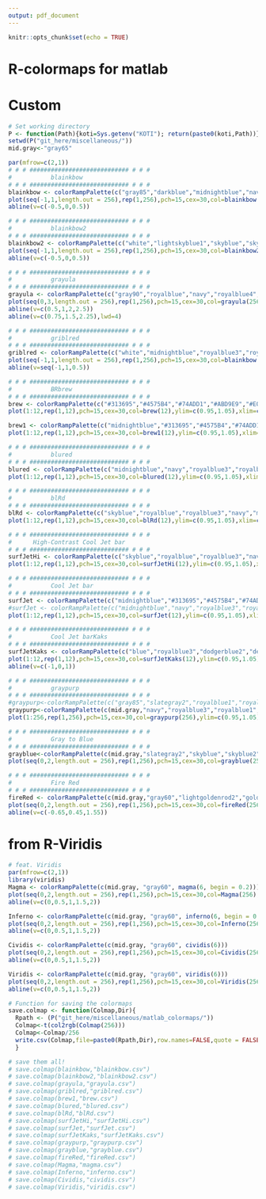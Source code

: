 ```yaml
---
output: pdf_document
---
```


```r
knitr::opts_chunk$set(echo = TRUE)
```

# R-colormaps for matlab
# Custom  
```r
# Set working directory
P <- function(Path){koti=Sys.getenv("KOTI"); return(paste0(koti,Path))}
setwd(P("git_here/miscellaneous/"))
mid.gray<-"gray65"

par(mfrow=c(2,1))
# # # ############################ # # #
#           blainkbow
# # # ############################ # # #
blainkbow <- colorRampPalette(c("gray85","darkblue","midnightblue","navy","royalblue3","royalblue","skyblue3","skyblue","lightskyblue1","forestgreen","chartreuse4","olivedrab4","gold2","darkorange","red","red3"))
plot(seq(-1,1,length.out = 256),rep(1,256),pch=15,cex=30,col=blainkbow(256),ylim=c(0.95,1.05),bty='n',main="blainkbow")
abline(v=c(-0.5,0,0.5))

# # # ############################ # # #
#           blainkbow2
# # # ############################ # # #
blainkbow2 <- colorRampPalette(c("white","lightskyblue1","skyblue","skyblue3","royalblue2","forestgreen","chartreuse4","gold2","darkorange","red","red3"))
plot(seq(-1,1,length.out = 256),rep(1,256),pch=15,cex=30,col=blainkbow2(256),ylim=c(0.95,1.05),bty='n',main="blainkbow2")
abline(v=c(-0.5,0,0.5))

# # # ############################ # # #
#           grayula
# # # ############################ # # #
grayula <- colorRampPalette(c("gray90","royalblue","navy","royalblue4","darkgreen","forestgreen","olivedrab3","olivedrab2","gold2"))
plot(seq(0,3,length.out = 256),rep(1,256),pch=15,cex=30,col=grayula(256),ylim=c(0.95,1.05),bty='n',main="grayula")
abline(v=c(0.5,1,2,2.5))
abline(v=c(0.75,1.5,2.25),lwd=4)

# # # ############################ # # #
#           griblred
# # # ############################ # # #
griblred <- colorRampPalette(c("white","midnightblue","royalblue3","royalblue","skyblue","mediumaquamarine","gold","darkorange","red2","red4"))
plot(seq(-1,1,length.out = 256),rep(1,256),pch=15,cex=30,col=blainkbow(256),ylim=c(0.95,1.05),bty='n',main="griblred")
abline(v=seq(-1,1,0.5))

# # # ############################ # # #
#           BRbrew
# # # ############################ # # #
brew <- colorRampPalette(c("#313695","#4575B4","#74ADD1","#ABD9E9","#E0F3F8",mid.gray,mid.gray,"#FFFFBF","#FEE090","#FDAE61","#F46D43","#A50026"))
plot(1:12,rep(1,12),pch=15,cex=30,col=brew(12),ylim=c(0.95,1.05),xlim=c(-1,11),bty='n',main="brew")

brew1 <- colorRampPalette(c("midnightblue","#313695","#4575B4","#74ADD1","#ABD9E9",mid.gray,mid.gray,"#FEE090","#FDAE61","#F46D43","#A50026","red4"))
plot(1:12,rep(1,12),pch=15,cex=30,col=brew1(12),ylim=c(0.95,1.05),xlim=c(-1,11),bty='n',main="brew1")

# # # ############################ # # #
#           blured
# # # ############################ # # #
blured <- colorRampPalette(c("midnightblue","navy","royalblue3","royalblue","skyblue",mid.gray,mid.gray,"gold","darkorange","orangered","red2","red4"))
plot(1:12,rep(1,12),pch=15,cex=30,col=blured(12),ylim=c(0.95,1.05),xlim=c(-1,11),bty='n',main="blured")

# # # ############################ # # #
#           blRd
# # # ############################ # # #
blRd <- colorRampPalette(c("skyblue","royalblue","royalblue3","navy","midnightblue",mid.gray,mid.gray,"red4","red2","orangered","darkorange","gold"))
plot(1:12,rep(1,12),pch=15,cex=30,col=blRd(12),ylim=c(0.95,1.05),xlim=c(-1,11),bty='n',main="BlRd")

# # # ############################ # # #
#      High-Contrast Cool Jet bar
# # # ############################ # # #
surfJetHi <- colorRampPalette(c("skyblue","royalblue","royalblue3","navy","midnightblue",mid.gray,mid.gray,"gray62","gray60","gray62",mid.gray,mid.gray,"red4","red2","orangered","darkorange","gold"))
plot(1:12,rep(1,12),pch=15,cex=30,col=surfJetHi(12),ylim=c(0.95,1.05),xlim=c(-1,11),bty='n',main="surfJetHi")

# # # ############################ # # #
#           Cool Jet bar
# # # ############################ # # #
surfJet <- colorRampPalette(c("midnightblue","#313695","#4575B4","#74ADD1","#ABD9E9",mid.gray,mid.gray,"gray67","gray70","gray67",mid.gray,mid.gray,"#FEE090","#FDAE61","#F46D43","#A50026","red4"))
#surfJet <- colorRampPalette(c("midnightblue","navy","royalblue3","royalblue","skyblue","gray85","gray85","gold","darkorange","orangered","red2","red4"))
plot(1:12,rep(1,12),pch=15,cex=30,col=surfJet(12),ylim=c(0.95,1.05),xlim=c(-1,11),bty='n',main="surfJet")

# # # ############################ # # #
#           Cool Jet barKaks
# # # ############################ # # #
surfJetKaks <- colorRampPalette(c("blue","royalblue3","dodgerblue2","deepskyblue","skyblue","gray90","gray90","gray95","gray95","gray95","gray95","gray90","gray90","gold","orangered","firebrick4"))
plot(1:12,rep(1,12),pch=15,cex=30,col=surfJetKaks(12),ylim=c(0.95,1.05),xlim=c(-1,11),bty='n',main="surfJetKaks")
abline(v=c(-1,0,1))

# # # ############################ # # #
#           graypurp
# # # ############################ # # #
#graypurp<-colorRampPalette(c("gray85","slategray2","royalblue1","royalblue2","royalblue3","royalblue4","slateblue4","purple4","mediumpurple3"))
graypurp<-colorRampPalette(c(mid.gray,"navy","royalblue3","royalblue1","mediumpurple2","mediumpurple3","purple4"))
plot(1:256,rep(1,256),pch=15,cex=30,col=graypurp(256),ylim=c(0.95,1.05),bty='n',main="graypurp")

# # # ############################ # # #
#           Gray to Blue
# # # ############################ # # #
grayblue<-colorRampPalette(c(mid.gray,"slategray2","skyblue","skyblue2","royalblue","royalblue3","navy","midnightblue"))
plot(seq(0,2,length.out = 256),rep(1,256),pch=15,cex=30,col=grayblue(256),ylim=c(0.95,1.05),xlim=c(-0,2),bty='n',main="grayblue")

# # # ############################ # # #
#           Fire Red
# # # ############################ # # #
fireRed <- colorRampPalette(c(mid.gray,"gray60","lightgoldenrod2","gold","darkorange","orangered","red2","red4"))
plot(seq(0,2,length.out = 256),rep(1,256),pch=15,cex=30,col=fireRed(256),ylim=c(0.95,1.05),xlim=c(-0,2),bty='n',main="fireRed")
abline(v=c(-0.65,0.45,1.55))
```

# from R-Viridis
```r
# feat. Viridis
par(mfrow=c(2,1))
library(viridis)
Magma <- colorRampPalette(c(mid.gray, "gray60", magma(6, begin = 0.2)))
plot(seq(0,2,length.out = 256),rep(1,256),pch=15,cex=30,col=Magma(256),ylim=c(0.95,1.05),bty='n',main="Magma")
abline(v=c(0,0.5,1,1.5,2))

Inferno <- colorRampPalette(c(mid.gray, "gray60", inferno(6, begin = 0.2)))
plot(seq(0,2,length.out = 256),rep(1,256),pch=15,cex=30,col=Inferno(256),ylim=c(0.95,1.05),bty='n',main="Inferno")
abline(v=c(0,0.5,1,1.5,2))

Cividis <- colorRampPalette(c(mid.gray, "gray60", cividis(6)))
plot(seq(0,2,length.out = 256),rep(1,256),pch=15,cex=30,col=Cividis(256),ylim=c(0.95,1.05),bty='n',main="Cividis")
abline(v=c(0,0.5,1,1.5,2))

Viridis <- colorRampPalette(c(mid.gray, "gray60", viridis(6)))
plot(seq(0,2,length.out = 256),rep(1,256),pch=15,cex=30,col=Viridis(256),ylim=c(0.95,1.05),bty='n',main="Viridis")
abline(v=c(0,0.5,1,1.5,2))
```


```r
# Function for saving the colormaps
save.colmap <- function(Colmap,Dir){
  Rpath <- (P("git_here/miscellaneous/matlab_colormaps/"))
  Colmap<-t(col2rgb(Colmap(256)))
  Colmap<-Colmap/256
  write.csv(Colmap,file=paste0(Rpath,Dir),row.names=FALSE,quote = FALSE) 
  }

# save them all!
# save.colmap(blainkbow,"blainkbow.csv")
# save.colmap(blainkbow2,"blainkbow2.csv")
# save.colmap(grayula,"grayula.csv")
# save.colmap(griblred,"griblred.csv")
# save.colmap(brew1,"brew.csv")
# save.colmap(blured,"blured.csv")
# save.colmap(blRd,"blRd.csv")
# save.colmap(surfJetHi,"surfJetHi.csv")
# save.colmap(surfJet,"surfJet.csv")
# save.colmap(surfJetKaks,"surfJetKaks.csv")
# save.colmap(graypurp,"graypurp.csv")
# save.colmap(grayblue,"grayblue.csv")
# save.colmap(fireRed,"fireRed.csv")
# save.colmap(Magma,"magma.csv")
# save.colmap(Inferno,"inferno.csv")
# save.colmap(Cividis,"cividis.csv")
# save.colmap(Viridis,"viridis.csv")

```

